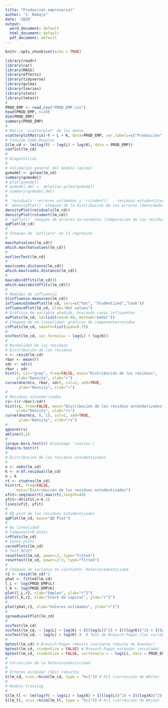 ```yaml
---
title: "Producción empresarial"
author: "J. Ramajo"
date: '2020'
output:
  word_document: default
  html_document: default
  pdf_document: default
---
```


```r
knitr::opts_chunk$set(echo = TRUE)
```

```r
library(readr)
library(car)
library(MASS)
library(effects)
library(tidyverse)
library(gvlma)
library(tseries)
library(stats)
library(lmtest)
#
PROD_EMP <- read_csv("PROD_EMP.csv")
head(PROD_EMP, n=10)
dim(PROD_EMP)
summary(PROD_EMP)
#
# Matriz 'scatterplot' de los datos
scatterplotMatrix(~Y + L + K, data=PROD_EMP, var.labels=c("Producción", "Empleo", "Stock de capital"), col="black")
# Función Cobb-Douglas
S(lm_cd <- lm(log(Y) ~ log(L) + log(K), data = PROD_EMP))
confint(lm_cd)
#
# Diagnósticos
#
# Validación general del modelo (gvlma)
gvmodel <- gvlma(lm_cd)
summary(gvmodel)
# plot(gvmodel)
# gvmodel.del <- deletion.gvlma(gvmodel)
# summary(gvmodel.del)
#
# 'residuals' -errores estimados y `rstudent()` - residuos estudentizados
# `densityPlot()` chequeo de la distribución de los errores (densidades estimadas)
densityPlot(residuals(lm_cd))
densityPlot(rstudent(lm_cd))
# `qqPlot()` chequeo de errores no-normales (comparación de los residuos estudentizados con una distribution t)
qqPlot(lm_cd)
#
# Chequeo de 'outliers' en la regresión
#
max(hatvalues(lm_cd))
which.max(hatvalues(lm_cd))
#
outlierTest(lm_cd)
#
max(cooks.distance(lm_cd))
which.max(cooks.distance(lm_cd))
#
max(abs(dffits(lm_cd)))
which.max(abs(dffits(lm_cd)))
#
# Medidas de influencia
S(influence.measures(lm_cd))
influenceIndexPlot(lm_cd, vars=c("hat", "Studentized","Cook"))
influencePlot(lm_cd, xlab="Hat values")
# Gráficos de variable añadida, buscando casos influyentes
avPlots(lm_cd, id=list(cex=0.60, method="mahal"))
# Chequeo de no linealidad: gráficos de componente+residuo
crPlots(lm_cd, smooth=list(span=0.7))
#
ncvTest(lm_cd, var.formula= ~ log(L) + log(K))
#
# Normalidad de los residuos
# Distribución de los residuos
r <- resid(lm_cd)
rbar <- mean(r)
sdr <- sd(r)
rbar ; sdr
hist(r, col="grey", freq=FALSE, main="Distribución de los residuos",
     ylab="Density", xlab="r")
curve(dnorm(x, rbar, sdr), col=2, add=TRUE,
      ylab="Density", xlab="r")
# 
# Residuos estandarizados
rs<-((r-rbar)/sdr) 
hist(rs, freq=FALSE, main="Distribución de los residuos estandarizados",
     ylab="Density", xlab="rs")
curve(dnorm(x, 0, 1), col=2, add=TRUE,
      ylab="Density", xlab="rs")
#
qqnorm(rs) 
abline(0,1) 
#
jarque.bera.test(r) #(package 'tseries')
shapiro.test(r)
#
# Distribución de los residuos estudentizados
# 
n <- nobs(lm_cd)
k <- n-df.residual(lm_cd)
n ; k
rt <- studres(lm_cd)
hist(rt, freq=FALSE,
     main="Distribución de los residuos estudentizados")
xfit<-seq(min(rt),max(rt),length=40)
yfit<-dt(xfit,n-k-2)
lines(xfit, yfit) 
#
# QQ plot de los residuos estudentizados
qqPlot(lm_cd, main="QQ Plot")
#
# No linealidad
# Component+R plots
crPlots(lm_cd)
# Ceres plots
ceresPlots(lm_cd)
# Test RESET
resettest(lm_cd, power=2, type="fitted")
resettest(lm_cd, power=2:3, type="fitted")
#
# Chequeo de varianza no constante: heteroscedasticidad
r2 <- resid(lm_cd)^2
yhat <- fitted(lm_cd)
l_L <- log(PROD_EMP$L)
l_K <- log(PROD_EMP$K)
plot(l_L,r2, xlab="Empleo", ylab="r^2")
plot(l_K,r2, xlab="Stock de capital", ylab="r^2")
#
plot(yhat,r2, xlab="Valores estimados", ylab="r^2")
#
spreadLevelPlot(lm_cd)
#
ncvTest(lm_cd)
ncvTest(lm_cd, ~ log(L) + log(K) + I((log(L))^2) + I((log(K))^2) + I(log(L)*log(K)) ) # Test de White (score test)
ncvTest(lm_cd, ~ log(L) + log(K) )  # Test de Breusch-Pagan (las variables Zs pueden ser externas al modelo) (score test)
#
bptest(lm_cd) # Breusch-Pagan robusto (variante robusta de Koenker)
bptest(lm_cd, studentize = FALSE) # Breusch-Pagan estándar (escalado)
bptest(lm_cd, studentize = FALSE, varformula = ~ log(L), data = PROD_EMP ) #  
#
# Corrección de la heteroscedasticidad
#
# Errores estándar (SEs) robustos
S(lm_cd, vcov.=hccm(lm_cd, type = "hc1")) # hc1 (corrección de White)
#
# Modelo translog
#
S(lm_tl <- lm(log(Y) ~ log(L) + log(K) + I((log(L))^2) + I((log(K))^2) + I(log(L)*log(K)), data = PROD_EMP))
S(lm_tl, vcov.=hccm(lm_tl, type = "hc1")) # hc1 (corrección de White)
```

